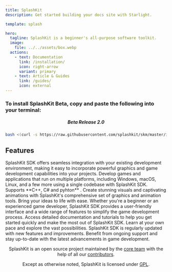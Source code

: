 ```yaml
---
title: SplashKit
description: Get started building your docs site with Starlight.

template: splash

hero:
  tagline: SplashKit is a beginner's all-purpose software toolkit.
  image:
    file: ../../assets/box.webp
  actions:
    - text: Documentation
      link: /installation/
      icon: right-arrow
      variant: primary
    - text: Article & Guides
      link: /guides/
      icon: external
---
```





### To install SplashKit Beta, copy and paste the following into your terminal:
<center>



##### Beta Release 2.0
</center>

```bash
bash <(curl -s https://raw.githubusercontent.com/splashkit/skm/master/install-scripts/skm-install.sh)
```



## Features

<CardGrid stagger>
  <Card title="Easy Integration" icon="pencil">
    SplashKit SDK offers seamless integration with your existing development
    environment, making it easy to incorporate powerful graphics and game
    development capabilities into your projects.
  </Card>
  <Card title="Cross-Platform Support:" icon="add-document">
    Develop games and applications that run on multiple platforms, including
    Windows, macOS, Linux, and a few more using a single codebase with SplashKit
    SDK. Supports **C++, C# and pyhton** .
  </Card>
  <Card title="Rich Graphics and Animation" icon="setting">
    Create stunning visuals and captivating animations with SplashKit's
    comprehensive set of graphics and animation tools. Bring your ideas to life
    with ease.
  </Card>
  <Card title="Game Development Made Simple" icon="open-book">
    Whether you're a beginner or an experienced game developer, SplashKit SDK
    provides a user-friendly interface and a wide range of features to simplify
    the game development process.
  </Card>
  <Card title="Extensive Documentation" icon="open-book">
    Access detailed documentation and tutorials to help you get started quickly
    and make the most out of SplashKit SDK. Learn at your own pace and explore
    the vast possibilities.
  </Card>
  <Card title="Continuous Updates and Support" icon="open-book">
    SplashKit SDK is regularly updated with new features and improvements.
    Benefit from ongoing support and stay up-to-date with the latest
    advancements in game development.
  </Card>
</CardGrid>

<ScriptComp client:only />

<footer>


<center>
  <div>
    <Social platform="github" link="https://github.com/splashkit" />
    <Social platform="twitter" link="https://twitter.com/splashkit" />
    <Social platform="facebook" link="https://www.facebook.com/splashkit" />
  </div>

  SplashKit is an open source project maintained by the [core team](https://github.com/orgs/splashkit/people) with the help of all our [contributors](https://github.com/splashkit/splashkit-core/graphs/contributors). 

  Except as otherwise noted, SplashKit is licensed under [GPL](https://www.gnu.org/licenses/gpl-3.0.en.html#content).
</center>
</footer>

